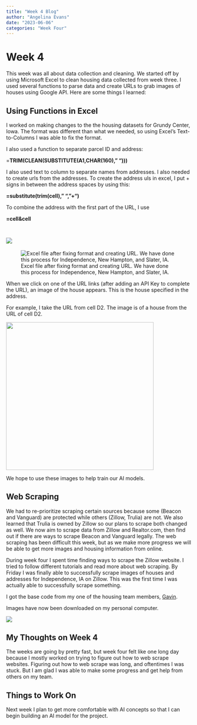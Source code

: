 ```yaml
---
title: "Week 4 Blog"
author: "Angelina Evans"
date: "2023-06-06"
categories: "Week Four"
---
```


# Week 4

This week was all about data collection and cleaning. We started off by using Microsoft Excel to clean housing data collected from week three. I used several functions to parse data and create URLs to grab images of houses using Google API. Here are some things I learned:

## Using Functions in Excel

I worked on making changes to the the housing datasets for Grundy Center, Iowa. The format was different than what we needed, so using Excel's Text-to-Columns I was able to fix the format.

I also used a function to separate parcel ID and address:

=**TRIM(CLEAN(SUBSTITUTE(A1,CHAR(160)," ")))**

I also used text to column to separate names from addresses. I also needed to create urls from the addresses. To create the address uls in excel, I put + signs in between the address spaces by using this:

**=substitute(trim(cell)," ","+")**

To combine the address with the first part of the URL, I use

**=cell&cell**

![]()

## ![](Grundy1.jpg)

![Excel file after fixing format and creating URL. We have done this process for Independence, New Hampton, and Slater, IA.](Grundy2.jpg)

When we click on one of the URL links (after adding an API Key to complete the URL), an image of the house appears. This is the house specified in the address.

For example, I take the URL from cell D2. The image is of a house from the URL of cell D2.

![](grundy%20house.jpg){width="401"}

We hope to use these images to help train our AI models.

## Web Scraping

We had to re-prioritize scraping certain sources because some (Beacon and Vanguard) are protected while others (Zillow, Trulia) are not. We also learned that Trulia is owned by Zillow so our plans to scrape both changed as well. We now aim to scrape data from Zillow and Realtor.com, then find out if there are ways to scrape Beacon and Vanguard legally. The web scraping has been difficult this week, but as we make more progress we will be able to get more images and housing information from online.

During week four I spent time finding ways to scrape the Zillow website. I tried to follow different tutorials and read more about web scraping. By Friday I was finally able to successfully scrape images of houses and addresses for Independence, IA on Zillow. This was the first time I was actually able to successfully scrape something.

I got the base code from my one of the housing team members, [Gavin](https://gavinfishy.github.io/Gavin_DSPG_Blog/).

Images have now been downloaded on my personal computer.

![](houses_in_folder.png)

## My Thoughts on Week 4

The weeks are going by pretty fast, but week four felt like one long day because I mostly worked on trying to figure out how to web scrape websites. Figuring out how to web scrape was long, and oftentimes I was stuck. But I am glad I was able to make some progress and get help from others on my team.

## Things to Work On

Next week I plan to get more comfortable with AI concepts so that I can begin building an AI model for the project.
